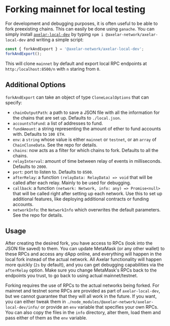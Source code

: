 # Forking mainnet for local testing

For development and debugging purposes, it is often useful to be able to fork preexisting chains. This can easily be done using `ganache`. You can simply install [`axelar-local-dev`](https://github.com/axelarnetwork/axelar-local-dev) by typing `npm i @axelar-network/axelar-local-dev` and writing a simple script:

```js
const { forkAndExport } = '@axelar-network/axelar-local-dev';
forkAndExport();
```

This will clone `mainnet` by default and export local RPC endpoints at `http:/localhost:8500/n` with `n` staring from `0`.

## Additional Options

`forkAndExport` can take an object of type `CloneLocalOptions` that can specify:
- `chainOutputPath`: a path to save a JSON file with all the information for the chains that are set up. Defaults to `./local.json`.
- `accountsToFund`: a list of addresses to fund.
- `fundAmount`: a string representing the amount of ether to fund accounts with. Defaults to `100 ETH`.
- `env`: a `string` whose value is either `mainnet` or `testnet`, or an `array` of `ChainCloneData`. See the repo for details.
- `chains`: now acts as a filter for which chains to fork. Defaults to all the chains.
- `relayInterval`: amount of time between relay of events in milliseconds. Defaults to `2000`.
- `port`: port to listen to. Defaults to `8500`.
- `afterRelay`: a function `(relayData: RelayData) => void` that will be called after each relay. Mainly to be used for debugging.
- `callback`: a function `(network: Network, info: any) => Promise<null>` that will be called right after setting up each network. Use this to set up additional features, like deploying additional contracts or funding accounts.
- `networkInfo`: the `NetworkInfo` which overwrites the default parameters. See the repo for details.

## Usage

After creating the desired fork, you have access to RPCs (look into the JSON file saved) to them. You can update MetaMask (or any other wallet) to these RPCs and access any dApp online, and everything will happen in the local fork instead of the actual network. All Axelar functionality will happen more quickly (`2s` by default), and you can get debugging capabilities via the `afterRelay` option. Make sure you change MetaMask's RPCs back to the endpoints you trust, to go back to using actual mainnet/testnet.

Forking requires the use of RPCs to the actual networks being forked. For mainnet and testnet some RPCs are provided as part of `axelar-local-dev`, but we cannot guarantee that they will all work in the future. If you want, you can either tweak them in `./node_modules/@axelar-network/axelar-local-dev/info/` or provide an `env` variable that specifies your own RPCs. You can also copy the files in the `info` directory, alter them, load them and pass either of them as the `env` variable.